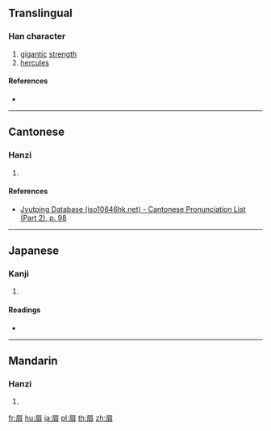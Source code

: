 {{character info/new}}
{{also|屃}}
==Translingual==

===Han character===
{{Han char|rn=44|rad=尸|as=07|sn=10|four=|canj=SBUC|ids=⿸尸貝}}

# [[gigantic]] [[strength]]
# [[hercules]]

====References====
* {{Han ref|kx=0302.080|dkj=07713|dj=0599.210|hdz=20975.060|uh=5C53|ud=23635}}

----

==Cantonese==

===Hanzi===
{{yue-hanzi|jyut=[[ai3]], [[ngai3]], [[hei3]]|y=ai3, ngai3, hei3}}

# {{defn|lang=yue|sort=尸07}}

====References====
* [http://www.iso10646hk.net/jp/document/download.jsp Jyutping Database (iso10646hk.net) - Cantonese Pronunciation List (Part 2), p. 98]

----

==Japanese==

===Kanji===
{{ja-kanji|grade=|rs=尸07}}

# {{defn|lang=ja|sort=尸07}}

====Readings====
* {{ja-readings|on=[[き]] (ki)|kun=[[ねいき]] (neiki), [[いびき]] (ibiki)}}

----

==Mandarin==

===Hanzi===
{{cmn-hanzi|sim=屃|pin=[[xì]] ([[xi4]])|wg=hsi<sup>4</sup>}}

# {{defn|lang=cmn|sort=尸07}}

[[fr:屓]]
[[hu:屓]]
[[ja:屓]]
[[pl:屓]]
[[th:屓]]
[[zh:屓]]